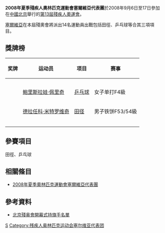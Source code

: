 {{Infobox Country Paralympics
|NPC= SRB
|games= 2008年夏季
|competitors=14
|sports=3
|flagbearer=
|gold=
|silver=2
|bronze=
|total=2
|rank=56
|officials=
}}

'''2008年夏季殘疾人奧林匹克運動會塞爾維亞代表團'''於2008年9月6日至17日參加在[[中國北京|中國北京]]舉行的[[2008年夏季殘奧會|第13屆殘疾人奧運會]]。

[[塞爾維亞|塞爾維亞]]在本屆殘奧會將派出14名運動員出戰包括田徑、乒乓球等合其三項項目。

== 獎牌榜 ==
{| class="wikitable sortable" style="font-size:88%"
|-bgcolor=#efefef
! 奖牌
! 运动员
! 项目
! 赛事
|-
|-

|-
| {{silver medal}} || [[鲍里斯拉娃·佩里奇|鲍里斯拉娃·佩里奇]] || [[2008年夏季殘奧會乒乓球比賽|乒乓球]] || 女子单打F4級
|-
| {{silver medal}} || [[德拉任科·米特罗维奇|德拉任科·米特罗维奇]] || [[2008年夏季殘奧會田径比賽|田径]] || 男子铁饼F53/54級
|-

|-
|-

|}

== 參賽項目 ==
田徑、乒乓球

== 相關條目 ==
*[[2008年夏季奧林匹克運動會塞爾維亞代表團|2008年夏季奧林匹克運動會塞爾維亞代表團]]

== 參考資料 ==
*[https://web.archive.org/web/20080909184931/http://www.paralympic.org/release/Main_Sections_Menu/News/Press_Releases/Flagbearers_List_Opening_Ceremony_Final_5_Sept1.pdf 北京殘奥會開幕式持旗手名單]

{{2008年夏季殘疾人奧林匹克運動會代表團}}

[[Category:2008年夏季殘疾人奧林匹克運動會代表團|S]]
[[Category:残疾人奥林匹克运动会塞尔维亚代表团|Category:残疾人奥林匹克运动会塞尔维亚代表团]]